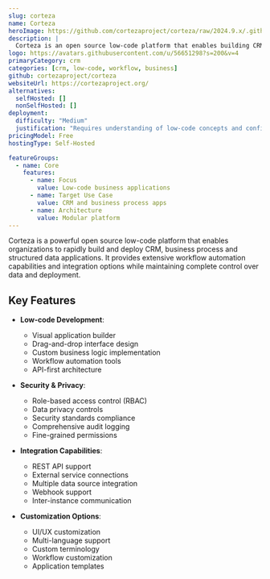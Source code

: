 ```yaml
---
slug: corteza
name: Corteza
heroImage: https://github.com/cortezaproject/corteza/raw/2024.9.x/.github/assets/hero-animation.webp
description: |
  Corteza is an open source low-code platform that enables building CRM, business process and structured data applications with workflow automation capabilities and extensive integration options.
logo: https://avatars.githubusercontent.com/u/56651298?s=200&v=4
primaryCategory: crm
categories: [crm, low-code, workflow, business]
github: cortezaproject/corteza
websiteUrl: https://cortezaproject.org/
alternatives:
  selfHosted: []
  nonSelfHosted: []
deployment:
  difficulty: "Medium"
  justification: "Requires understanding of low-code concepts and configuration, but has good documentation and Docker support."
pricingModel: Free
hostingType: Self-Hosted

featureGroups:
  - name: Core
    features:
      - name: Focus
        value: Low-code business applications
      - name: Target Use Case
        value: CRM and business process apps
      - name: Architecture
        value: Modular platform
---
```


Corteza is a powerful open source low-code platform that enables organizations to rapidly build and deploy CRM, business process and structured data applications. It provides extensive workflow automation capabilities and integration options while maintaining complete control over data and deployment.

## Key Features

- **Low-code Development**:

  - Visual application builder
  - Drag-and-drop interface design
  - Custom business logic implementation
  - Workflow automation tools
  - API-first architecture

- **Security & Privacy**:

  - Role-based access control (RBAC)
  - Data privacy controls
  - Security standards compliance
  - Comprehensive audit logging
  - Fine-grained permissions

- **Integration Capabilities**:

  - REST API support
  - External service connections
  - Multiple data source integration
  - Webhook support
  - Inter-instance communication

- **Customization Options**:
  - UI/UX customization
  - Multi-language support
  - Custom terminology
  - Workflow customization
  - Application templates
